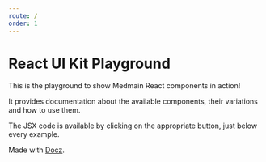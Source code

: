 ```yaml
---
route: /
order: 1
---
```


# React UI Kit Playground

This is the playground to show Medmain React components in action!

It provides documentation about the available components, their variations and how to use them.

The JSX code is available by clicking on the appropriate button, just below every example.

Made with [Docz](https://docz.site/).
